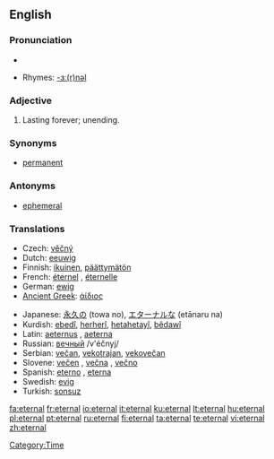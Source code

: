 ==English==

===Pronunciation===
*{{audio|en-us-eternal.ogg|Audio (US)}}

*Rhymes: [[Rhymes:English:-ɜː(r)nəl|-ɜː(r)nəl]]

===Adjective===
{{en-adj|-}}

# Lasting forever; unending.

===Synonyms===
*[[permanent]]

===Antonyms===
*[[ephemeral]]

===Translations===
{{rfc-level|Translations at L3+ (AutoFormat would have corrected level of Synonyms)}}
{{trans-top|lasting forever}}
*Czech: [[věčný]] {{m}}
*Dutch: [[eeuwig]]
*Finnish: [[ikuinen]], [[päättymätön]]
*French: [[éternel]] {{m}}, [[éternelle]] {{f}}
*German: [[ewig]]
*[[Ancient Greek]]: [[άίδιος]]
{{trans-mid}}
*Japanese: [[永久]]の (towa no), [[エターナル]]な (etānaru na)
*Kurdish: [[ebedî]], [[herherî]], [[hetahetayî]], [[bêdawî]]
*Latin: [[aeternus]] {{m}}, [[aeterna]] {{f}}
*Russian: [[вечный]] /v'éčnyj/
*Serbian: [[večan]], [[vekotrajan]], [[vekovečan]]
*Slovene: [[večen]] {{m}}, [[večna]] {{f}}, [[večno]] {{n}}
*Spanish: [[eterno]] {{m}}, [[eterna]] {{f}}
*Swedish: [[evig]]
*Turkish: [[sonsuz]]
{{trans-bottom}}

[[Category:Time]]

[[fa:eternal]]
[[fr:eternal]]
[[io:eternal]]
[[it:eternal]]
[[ku:eternal]]
[[lt:eternal]]
[[hu:eternal]]
[[pl:eternal]]
[[pt:eternal]]
[[ru:eternal]]
[[fi:eternal]]
[[ta:eternal]]
[[te:eternal]]
[[vi:eternal]]
[[zh:eternal]]